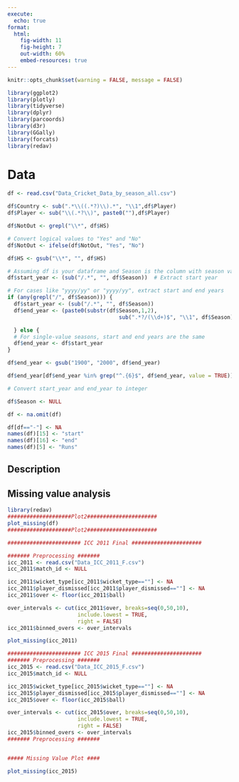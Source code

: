 ```yaml
---
execute:
  echo: true
format:
  html:
    fig-width: 11
    fig-height: 7
    out-width: 60%
    embed-resources: true
---
```


```r
knitr::opts_chunk$set(warning = FALSE, message = FALSE) 
```

```r

library(ggplot2)
library(plotly)
library(tidyverse)
library(dplyr)
library(parcoords)
library(d3r)
library(GGally)
library(forcats)
library(redav)

```

# Data

```r

df <- read.csv("Data_Cricket_Data_by_season_all.csv")

df$Country <- sub(".*\\((.*?)\\).*", "\\1",df$Player)
df$Player <- sub("\\(.*?\\)", paste0(""),df$Player)

df$NotOut <- grepl("\\*", df$HS)

# Convert logical values to "Yes" and "No"
df$NotOut <- ifelse(df$NotOut, "Yes", "No")

df$HS <- gsub("\\*", "", df$HS)

# Assuming df is your dataframe and Season is the column with season values
df$start_year <- (sub("/.*", "", df$Season))  # Extract start year

# For cases like "yyyy/yy" or "yyyy/yy", extract start and end years
if (any(grepl("/", df$Season))) {
  df$start_year <- (sub("/.*", "", df$Season))
  df$end_year <- (paste0(substr(df$Season,1,2),
                                   sub(".*?/(\\d+)$", "\\1", df$Season)))

  } else {
  # For single-value seasons, start and end years are the same
  df$end_year <- df$start_year
}

df$end_year <- gsub("1900", "2000", df$end_year)

df$end_year[df$end_year %in% grep("^.{6}$", df$end_year, value = TRUE)] <- substr(df$end_year[df$end_year %in% grep("^.{6}$", df$end_year, value = TRUE)], 3, 6)

# Convert start_year and end_year to integer

df$Season <- NULL

df <- na.omit(df)

df[df=="-"] <- NA
names(df)[15] <- "start"
names(df)[16] <- "end"
names(df)[5] <- "Runs"


```

## Description

## Missing value analysis

```r

library(redav)
####################Plot2######################
plot_missing(df)
####################Plot2######################

```

```r

####################### ICC 2011 Final ######################

####### Preprocessing #######
icc_2011 <- read.csv("Data_ICC_2011_F.csv")
icc_2011$match_id <- NULL

icc_2011$wicket_type[icc_2011$wicket_type==""] <- NA
icc_2011$player_dismissed[icc_2011$player_dismissed==""] <- NA
icc_2011$over <- floor(icc_2011$ball)

over_intervals <- cut(icc_2011$over, breaks=seq(0,50,10),
                      include.lowest = TRUE,
                      right = FALSE)
icc_2011$binned_overs <- over_intervals

plot_missing(icc_2011)

```

```r

####################### ICC 2015 Final ######################
####### Preprocessing #######
icc_2015 <- read.csv("Data_ICC_2015_F.csv")
icc_2015$match_id <- NULL

icc_2015$wicket_type[icc_2015$wicket_type==""] <- NA
icc_2015$player_dismissed[icc_2015$player_dismissed==""] <- NA
icc_2015$over <- floor(icc_2015$ball)

over_intervals <- cut(icc_2015$over, breaks=seq(0,50,10),
                      include.lowest = TRUE,
                      right = FALSE)
icc_2015$binned_overs <- over_intervals
####### Preprocessing #######


##### Missing Value Plot ####

plot_missing(icc_2015)

```
